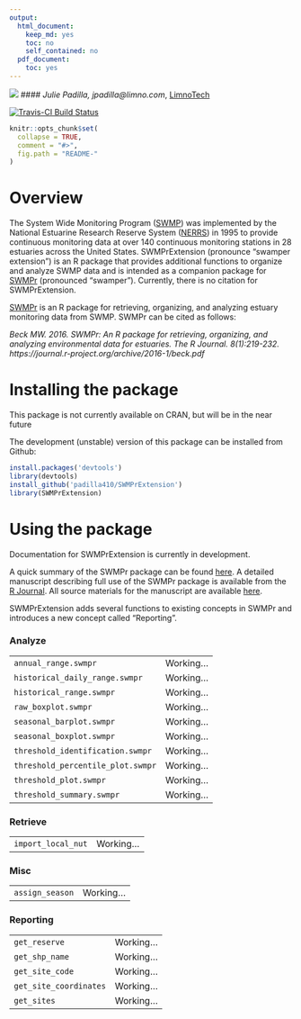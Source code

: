 ```yaml
---
output:
  html_document:
    keep_md: yes
    toc: no
    self_contained: no
  pdf_document:
    toc: yes
---
```


![](swmpr_logo.png)
#### *Julie Padilla, jpadilla@limno.com*, [LimnoTech](www.limno.com)

[![Travis-CI Build Status](https://travis-ci.org/padilla410/SWMPrExtension.svg?branch=master)](https://travis-ci.org/padilla410/SWMPrExtension)

<!-- README.md is generated from README.Rmd. Please edit that file -->

```r
knitr::opts_chunk$set(
  collapse = TRUE,
  comment = "#>",
  fig.path = "README-"
)
```

# Overview 

The System Wide Monitoring Program ([SWMP](http://nerrs.noaa.gov/RCDefault.aspx?ID=18)) was implemented by the National Estuarine Research Reserve System ([NERRS](http://nerrs.noaa.gov/)) in 1995 to provide continuous monitoring data at over 140 continuous monitoring stations in 28 estuaries across the United States.  SWMPrExtension (pronounce "swamper extension") is an R package that provides additional functions to organize and analyze SWMP data and is intended as a companion package for [SWMPr](https://github.com/fawda123/SWMPr) (pronounced "swamper"). Currently, there is no citation for SWMPrExtension.

[SWMPr](https://github.com/fawda123/SWMPr) is an R package for retrieving, organizing, and analyzing estuary monitoring data from SWMP. SWMPr can be cited as follows:

*Beck MW. 2016. SWMPr: An R package for retrieving, organizing, and analyzing environmental data for estuaries.  The R Journal. 8(1):219-232. https://journal.r-project.org/archive/2016-1/beck.pdf*

# Installing the package

This package is not currently available on CRAN, but will be in the near future

The development (unstable) version of this package can be installed from Github:

```r
install.packages('devtools')
library(devtools)
install_github('padilla410/SWMPrExtension')
library(SWMPrExtension)
```

# Using the package

Documentation for SWMPrExtension is currently in development.

A quick summary of the SWMPr package can be found [here](https://github.com/fawda123/SWMPr). A detailed manuscript describing full use of the SWMPr package is available from the [R Journal](https://journal.r-project.org/archive/accepted/beck.pdf). All source materials for the manuscript are available [here](https://github.com/fawda123/swmpr_manu).

SWMPrExtension adds several functions to existing concepts in SWMPr and introduces a new concept called "Reporting".

<h3>Analyze</h3>
<table>
<tr><td><code>annual_range.swmpr</code></td><td>Working...</td></tr>
<tr><td><code>historical_daily_range.swmpr</code></td><td>Working...</td></tr>
<tr><td><code>historical_range.swmpr</code></td><td>Working...</td></tr>
<tr><td><code>raw_boxplot.swmpr</code></td><td>Working...</td></tr>
<tr><td><code>seasonal_barplot.swmpr</code></td><td>Working...</td></tr>
<tr><td><code>seasonal_boxplot.swmpr</code></td><td>Working...</td></tr>
<tr><td><code>threshold_identification.swmpr</code></td><td>Working...</td></tr>
<tr><td><code>threshold_percentile_plot.swmpr</code></td><td>Working...</td></tr>
<tr><td><code>threshold_plot.swmpr</code></td><td>Working...</td></tr>
<tr><td><code>threshold_summary.swmpr</code></td><td>Working...</td></tr>
</table>

<h3>Retrieve</h3>
<table>
<tr><td><code>import_local_nut</code></td><td>Working...</td></tr>
</table>

<h3>Misc</h3>
<table>
<tr><td><code>assign_season</code></td><td>Working...</td></tr>
</table>

<h3>Reporting</h3>
<table>
<tr><td><code>get_reserve</code></td><td>Working...</td></tr>
<tr><td><code>get_shp_name</code></td><td>Working...</td></tr>
<tr><td><code>get_site_code</code></td><td>Working...</td></tr>
<tr><td><code>get_site_coordinates</code></td><td>Working...</td></tr>
<tr><td><code>get_sites</code></td><td>Working...</td></tr>
</table>
